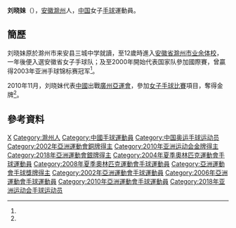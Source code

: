 {{Infobox handball biography
| name                = 刘晓妹
| image               = 
| fullname            =
| nationality         = {{PRC}}
| birth_date          = {{Birth date and age|1985|5|2}}<ref name="廣州亞運">[http://www.gz2010.cn/info/CHN_CHN/ZB/ZBB101A_HB@@@@@@@@@@@@@@@CHN_number=200824.html 2010年廣州亞運會官方網站 手球 - 刘晓妹 - 简历]</ref>
| birth_place         = {{CHN}}[[安徽省|安徽省]][[滁州市|滁州市]]<ref name="滁州妇女网">{{cite web|title=女子手球名将刘晓妹、孙来苗简介|url=http://www.ahczwomen.org.cn/html/jgfc/312/|publisher=滁州妇女网|accessdate=2008-09-23|deadurl=yes|archiveurl=https://archive.is/20120717152242/http://www.ahczwomen.org.cn/html/jgfc/312/|archivedate=2012-07-17}}</ref> 
| height              = {{height|m=1.79}}<ref name="廣州亞運"/>
| weight              = {{weight|kg=76}}<ref name="廣州亞運"/>
| position            = 
| nickname            =
| currentclub         = 
| clubnumber          = 
| youthyears          = 
| youthclubs          = 
| years               = 
| clubs               = 
| nationalyears       = 
| nationalteam        = 
| nationalcaps(goals) = 
| title               =
| titleyears          =
| titleplace          =
| ntupdate            = 
| medaltable          = 
{{MedalCompetition | [[亞洲運動會|亞洲運動會]]}}
{{MedalGold | [[2010年亞洲運動會|2010年 廣州]] | [[2010年亞洲運動會手球比賽|女子隊際]]}}
}}
'''刘晓妹'''（{{bd|1985年|5月2日|catIdx=L}}），[[安徽|安徽]][[滁州|滁州]]人，[[中国|中国]]女子[[手球|手球]]運動員。

== 簡歷 ==
刘晓妹原於滁州市来安县三城中学就讀，至12歲時進入[[安徽省滁州市业余体校|安徽省滁州市业余体校]]，一年後便入選安徽省女子手球队；及至2000年開始代表国家队參加國際賽，曾贏得2003年亚洲手球锦标赛冠军<ref name="滁州妇女网"/>。

2010年11月，刘晓妹代表[[2010年亞洲運動會中國代表團|中國]]出戰[[廣州|廣州]][[2010年亞洲運動會|亞運會]]，參加[[2010年亞洲運動會手球比賽|女子手球比賽]]項目，奪得金牌<ref name="廣州亞運"/>。

== 參考資料 ==
{{Reflist}}

{{2004年夏季奧運會中國國家女子手球隊}}
{{2008年夏季奧運會中國國家女子手球隊}}
{{2017年世界女子手球锦标赛中国国家女子手球队}}

{{Authority control}}
{{DEFAULTSORT:LIU, Xiaomei}}
[[Category:刘姓|X]]
[[Category:滁州人|Category:滁州人]]
[[Category:中國手球運動員|Category:中國手球運動員]]
[[Category:中国奥运手球运动员|Category:中国奥运手球运动员]]
[[Category:2002年亞洲運動會銅牌得主|Category:2002年亞洲運動會銅牌得主]]
[[Category:2010年亚洲运动会金牌得主|Category:2010年亚洲运动会金牌得主]]
[[Category:2018年亞洲運動會銀牌得主|Category:2018年亞洲運動會銀牌得主]]
[[Category:2004年夏季奧林匹克運動會手球運動員|Category:2004年夏季奧林匹克運動會手球運動員]]
[[Category:2008年夏季奧林匹克運動會手球運動員|Category:2008年夏季奧林匹克運動會手球運動員]]
[[Category:亞洲運動會手球獎牌得主|Category:亞洲運動會手球獎牌得主]]
[[Category:2002年亞洲運動會手球運動員|Category:2002年亞洲運動會手球運動員]]
[[Category:2006年亞洲運動會手球運動員|Category:2006年亞洲運動會手球運動員]]
[[Category:2010年亞洲運動會手球運動員|Category:2010年亞洲運動會手球運動員]]
[[Category:2018年亚洲运动会手球运动员|Category:2018年亚洲运动会手球运动员]]
